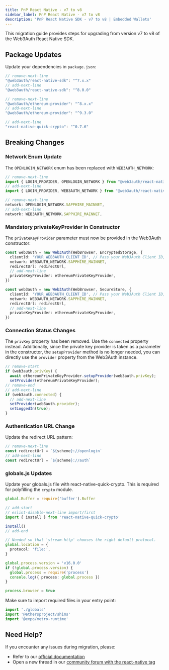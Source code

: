 ```yaml
---
title: PnP React Native - v7 to v8
sidebar_label: PnP React Native - v7 to v8
description: 'PnP React Native SDK - v7 to v8 | Embedded Wallets'
---
```



This migration guide provides steps for upgrading from version v7 to v8 of the Web3Auth React Native SDK.

## Package Updates

Update your dependencies in `package.json`:

```typescript
// remove-next-line
"@web3auth/react-native-sdk": "^7.x.x"
// add-next-line
"@web3auth/react-native-sdk": "^8.0.0"

// remove-next-line
"@web3auth/ethereum-provider": "^8.x.x"
// add-next-line
"@web3auth/ethereum-provider": "^9.3.0"

// add-next-line
"react-native-quick-crypto": "^0.7.6"
```

## Breaking Changes

### Network Enum Update

The `OPENLOGIN_NETWORK` enum has been replaced with `WEB3AUTH_NETWORK`:

```typescript
// remove-next-line
import { LOGIN_PROVIDER, OPENLOGIN_NETWORK } from "@web3auth/react-native-sdk";
// add-next-line
import { LOGIN_PROVIDER, WEB3AUTH_NETWORK } from "@web3auth/react-native-sdk";

// remove-next-line
network: OPENLOGIN_NETWORK.SAPPHIRE_MAINNET,
// add-next-line
network: WEB3AUTH_NETWORK.SAPPHIRE_MAINNET,
```

### Mandatory privateKeyProvider in Constructor

The `privateKeyProvider` parameter must now be provided in the Web3Auth constructor:

<Tabs>
<TabItem value="bare" label="Bare React Native" default>

```typescript
const web3auth = new Web3Auth(WebBrowser, EncryptedStorage, {
  clientId: 'YOUR_WEB3AUTH_CLIENT_ID', // Pass your Web3Auth Client ID, ideally using an environment variable
  network: WEB3AUTH_NETWORK.SAPPHIRE_MAINNET,
  redirectUrl: redirectUrl,
  // add-next-line
  privateKeyProvider: ethereumPrivateKeyProvider,
})
```

</TabItem>
<TabItem value="expo" label="Expo">

```typescript
const web3auth = new Web3Auth(WebBrowser, SecureStore, {
  clientId: 'YOUR_WEB3AUTH_CLIENT_ID', // Pass your Web3Auth Client ID, ideally using an environment variable
  network: WEB3AUTH_NETWORK.SAPPHIRE_MAINNET,
  redirectUrl: redirectUrl,
  // add-next-line
  privateKeyProvider: ethereumPrivateKeyProvider,
})
```

</TabItem>
</Tabs>

### Connection Status Changes

The `privKey` property has been removed. Use the `connected` property instead. Additionally, since the private key provider is taken as a parameter in the constructor, the `setupProvider` method is no longer needed, you can directly use the `provider` property from the Web3Auth instance.

```typescript
// remove-start
if (web3auth.privKey) {
  await ethereumPrivateKeyProvider.setupProvider(web3auth.privKey);
  setProvider(ethereumPrivateKeyProvider);
// remove-end
// add-next-line
if (web3auth.connected) {
  // add-next-line
  setProvider(web3auth.provider);
  setLoggedIn(true);
}
```

### Authentication URL Change

Update the redirect URL pattern:

```typescript
// remove-next-line
const redirectUrl = `${scheme}://openlogin`
// add-next-line
const redirectUrl = `${scheme}://auth`
```

### globals.js Updates

Update your globals.js file with react-native-quick-crypto. This is required for polyfilling the `crypto` module.

```typescript
global.Buffer = require('buffer').Buffer

// add-start
// eslint-disable-next-line import/first
import { install } from 'react-native-quick-crypto'

install()
// add-end

// Needed so that 'stream-http' chooses the right default protocol.
global.location = {
  protocol: 'file:',
}

global.process.version = 'v16.0.0'
if (!global.process.version) {
  global.process = require('process')
  console.log({ process: global.process })
}

process.browser = true
```

Make sure to import required files in your entry point:

```typescript
import './globals'
import '@ethersproject/shims'
import '@expo/metro-runtime'
```

## Need Help?

If you encounter any issues during migration, please:

- Refer to our [official documentation](https://web3auth.io/embedded-wallets/sdk/react-native/)
- Open a new thread in our [community forum with the react-native tag](https://web3auth.io/community/tag/react-native)
